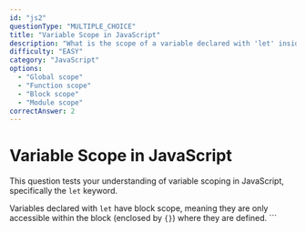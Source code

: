 ```yaml
---
id: "js2"
questionType: "MULTIPLE_CHOICE"
title: "Variable Scope in JavaScript"
description: "What is the scope of a variable declared with 'let' inside a block?"
difficulty: "EASY"
category: "JavaScript"
options:
  - "Global scope"
  - "Function scope"
  - "Block scope"
  - "Module scope"
correctAnswer: 2
---
```


# Variable Scope in JavaScript

This question tests your understanding of variable scoping in JavaScript, specifically the `let` keyword.

Variables declared with `let` have block scope, meaning they are only accessible within the block (enclosed by `{}`) where they are defined.
\`\`\`
